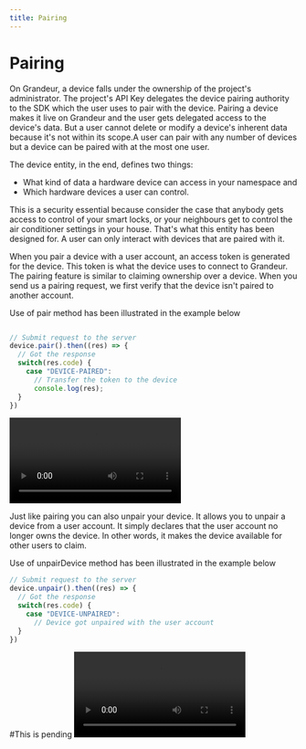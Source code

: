 ```yaml
---
title: Pairing
---
```

# Pairing

On Grandeur, a device falls under the ownership of the project's administrator. The project's API Key delegates the device pairing authority to the SDK which the user uses to pair with the device. Pairing a device makes it live on Grandeur and the user gets delegated access to the device's data. But a user cannot delete or modify a device's inherent data because it's not within its scope.A user can pair with any number of devices but a device can be paired with at the most one user.

The device entity, in the end, defines two things:

- What kind of data a hardware device can access in your namespace and
- Which hardware devices a user can control.

This is a security essential because consider the case that anybody gets access to control of your smart locks, or your neighbours get to control the air conditioner settings in your house. That's what this entity has been designed for. A user can only interact with devices that are paired with it.

When you pair a device with a user account, an access token is generated for the device. This token is what the device uses to connect to Grandeur. The pairing feature is similar to claiming ownership over a device. When you send us a pairing request, we first verify that the device isn't paired to another account.

Use of pair method has been illustrated in the example below

```js

// Submit request to the server
device.pair().then((res) => {
  // Got the response
  switch(res.code) {
    case "DEVICE-PAIRED":
      // Transfer the token to the device
      console.log(res);
  }
})
```

![Pair Your Device](/images/pair.webm)

Just like pairing you can also unpair your device. It allows you to unpair a device from a user account. It simply declares that the user account no longer owns the device. In other words, it makes the device available for other users to claim.

Use of unpairDevice method has been illustrated in the example below

```js
// Submit request to the server
device.unpair().then((res) => {
  // Got the response
  switch(res.code) {
    case "DEVICE-UNPAIRED": 
      // Device got unpaired with the user account
  }
})
```

#This is pending
![Unpair A Device](/images/unpair.webm)